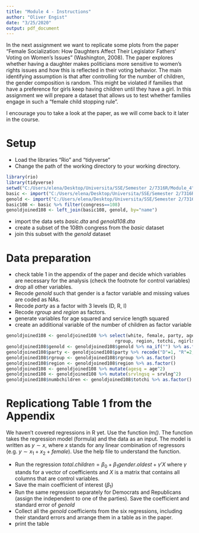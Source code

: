 ```yaml
---
title: "Module 4 - Instructions"
author: "Oliver Engist"
date: "3/25/2020"
output: pdf_document
---
```


In the next assignment we want to replicate some plots from the paper "Female Socialization: How Daughters Affect Their Legislator Fathers' Voting on Women's Issues" (Washington, 2008). The paper explores whether having a daughter makes politicians more sensitive to women's rights issues and how this is reflected in their voting behavior. The main identifying assumption is that after controlling for the number of children, the gender composition is random. This might be violated if families that have a preference for girls keep having children until they have a girl. In this assignment we will prepare a dataset that allows us to test whether families engage in such a "female child stopping rule".

I encourage you to take a look at the paper, as we will come back to it later in the course. 

# Setup

* Load the libraries "Rio" and "tidyverse"
* Change the path of the working directory to your working directory.

```r

library(rio)
library(tidyverse)
setwd("C:/Users/elena/Desktop/Universita/SSE/Semester 2/7316R/Module_4")
basic <- import("C:/Users/elena/Desktop/Universita/SSE/Semester 2/7316R/Module_4/basic.dta")
genold <- import("C:/Users/elena/Desktop/Universita/SSE/Semester 2/7316R/Module_4/genold108.dta")
basic108 <- basic %>% filter(congress==108)
genoldjoined108 <- left_join(basic108, genold, by="name")
```

* import the data sets *basic.dta* and *genold108.dta*
* create a subset of the 108th congress from the *basic* dataset
* join this subset with the *genold* dataset

# Data preparation

* check table 1 in the appendix of the paper and decide which variables are necessary for the analysis (check the footnote for control variables)
* drop all other variables.
* Recode *genold* such that gender is a factor variable and missing values are coded as NAs.
* Recode *party* as a factor with 3 levels (D, R, I)
* Recode *rgroup* and *region* as factors.
* generate variables for age squared and service length squared
* create an additional variable of the number of children as factor variable
```r
genoldjoined108 <- genoldjoined108 %>% select(white, female, party, age, srvlng,
                                         rgroup, region, totchi, ngirls, nboys, genold)
genoldjoined108$genold <- genoldjoined108$genold %>% na_if("") %>% as.factor()
genoldjoined108$party <- genoldjoined108$party %>% recode("D"=1, "R"=2, "I"=3) %>%          as.factor()
genoldjoined108$rgroup <- genoldjoined108$rgroup %>% as.factor()
genoldjoined108$region <- genoldjoined108$region %>% as.factor()
genoldjoined108 <- genoldjoined108 %>% mutate(agesq = age^2)
genoldjoined108 <- genoldjoined108 %>% mutate(srvlngsq = srvlng^2)
genoldjoined108$numbchildren <- genoldjoined108$totchi %>% as.factor()
```
# Replicationg Table 1 from the Appendix

We haven't covered regressions in R yet. Use the function *lm()*. The function takes the regression model (formula) and the data as an input. The model is written as $y \sim x$, where $x$ stands for any linear combination of regressors (e.g. $y \sim x_1 + x_2 + female$). Use the help file to understand the function.

* Run the regression $total.children = \beta_0 + \beta_1 gender.oldest + \gamma'X$ where $\gamma$ stands for a vector of coefficients and $X$ is a matrix that contains all columns that are control variables.\footnote{This is just a short notation instead of writing the full model with all control variables $totchi = \beta_0 + \beta_1 genold + \gamma_1 age + \gamma_2 age^2 + \gamma_3 Democrat + ... + \epsilon$ which quickly gets out of hand for large models.}
* Save the main coefficient of interest ($\beta_1$)
* Run the same regression separately for Democrats and Republicans (assign the independent to one of the parties). Save the coefficient and standard error of *genold*
* Collect all the *genold* coefficients from the six regressions, including their standard errors and arrange them in a table as in the paper.
* print the table